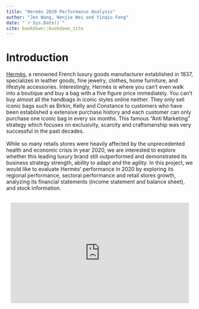 ```yaml
--- 
title: "Hermès 2020 Performance Analysis"
author: "Jen Wang, Wenjie Wei and Yinqiu Feng"
date: "`r Sys.Date()`"
site: bookdown::bookdown_site
---
```


# Introduction

[Hermès](https://www.hermes.com/us/en/), a renowned French luxury goods manufacturer established in 1837, specializes in leather goods, fine jewelry, clothes, home furniture, and lifestyle accessories. Interestingly, Hermès is where you can't even walk into a boutique and buy a bag with a five figure price immediately. You can't buy almost all the handbags in iconic styles online neither. They only sell iconic bags such as Birkin, Kelly and Constance to customers who have been established a extensive purchase history and each customer can only purchase one iconic bag in every six months. This famous “Anti Marketing” strategy which focuses on exclusivity, scarcity and craftsmanship was very successful in the past decades. <br><br>
While so many retails stores were heavily affected by the unprecedented health and economic crisis in year 2020, we are interested to explore whether this leading luxury brand still outperformed and demonstrated its business strategy strength, ability to adapt and the agility. In this project, we would like to evaluate Hermès’ performance in 2020 by exploring its regional performance, sectoral performance and retail stores growth,  analyzing its financial statements (income statement and balance sheet), and stock information.<br><br>

<iframe src="https://giphy.com/embed/l49JO8GnwQ6Mrr9Ly" style="display: block; margin: auto;" width="480" height="270" frameBorder="0"></iframe>